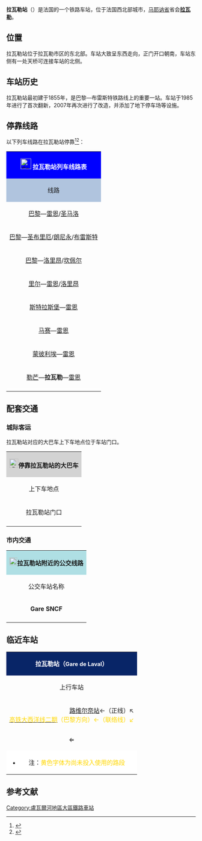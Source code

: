 {{Infobox station
| name          =[[File:Sncf-logo.svg|32x32px]]拉瓦勒站<br>Gare de Laval
| type          = [[法国铁路|法国铁路]]
| image = File:Gare de Laval-2015.jpg
|image_caption = 拉瓦勒站（2015年）
| address       = {{FRA}}[[马耶讷省|马耶讷省]][[拉瓦勒_(马耶讷)|拉瓦勒]]
| latd          = 48
| latm          = 04
| lats          = 35
| latNS         = N
| longd         = 0
| longm         = 45
| longs         = 39
| longEW        = E
| operator = [[File:Sncf-logo.svg|32x32px]]
| coordinates_display = yes
| iso_region    = FR
| line          = 
* [[巴黎－布雷斯特铁路|巴黎－布雷斯特铁路]]
| platform      = 2
| tracks        = 4
| elevation = 69米
| opened        = 1855年
| rebuilt = 1985年<br>2007年
| status = 使用中
| closed        = 
| passengers= 约120.2万人次<ref>{{Cite web|url=https://ressources.data.sncf.com/explore/dataset/frequentation-gares/?sort=voyageurs_2014&q=laval|title=Fréquentation en gares|accessdate=2016-11-06|author=SNCF|date=|language=法语|publisher=SNCF Open Data|archive-date=2019-09-16|archive-url=https://web.archive.org/web/20190916225351/https://ressources.data.sncf.com/explore/dataset/frequentation-gares/?sort=voyageurs_2014&q=laval|dead-url=no}}</ref>
| pass_year= 2015年
| station_type = 客运车站
| connections = 
*{{link-fr|拉瓦勒城市公共交通|Transports urbains lavallois}}
*马耶讷省城际客运
| route_map =
| map_locator   = 
| note =
}}

'''拉瓦勒站'''（{{lang-fr|Gare de Laval}}）是法国的一个铁路车站，位于法国西北部城市，[[马耶讷省|马耶讷省]]省会'''[[拉瓦勒_(马耶讷)|拉瓦勒]]'''。

==位置==

拉瓦勒站位于拉瓦勒市区的东北部。车站大致呈东西走向，正门开口朝南，车站东侧有一处天桥可连接车站的北侧。

==车站历史==

拉瓦勒站最初建于1855年，是巴黎—布雷斯特铁路线上的重要一站。车站于1985年进行了首次翻新，2007年再次进行了改造，并添加了地下停车场等设施。

== 停靠线路 ==

{{动态列表|最后更新时间：2016年5月3日。本章节内容仅供参考，不排除临时性的变更。欢迎修正和补充}}

以下列车线路在拉瓦勒站停靠<ref>{{Cite web|url=http://www.sncf.com/fr/gare/horaires/laval|title=拉瓦勒站实时列车时刻表|accessdate=2016-05-03|author=SNCF|date=|language=法语|publisher=SNCF|deadurl=yes|archiveurl=https://web.archive.org/web/20170926161937/http://www.sncf.com/fr/gare/horaires/laval|archivedate=2017年9月26日|df=}}</ref><ref>{{Cite web|url=http://cdn.ter.sncf.com/medias/PDF/pays_de_la_loire/L22%20LM%20-%20LAL%20-%20RES%20du%2013-12%20au%2002-07%20V2%20du%2020-04_tcm67-66074_tcm67-66071.pdf|title=勒芒—拉瓦勒—雷恩线路列车时刻表查询|accessdate=2016-05-03|author=SNCF|date=|language=法语|publisher=TER Pays-de-la-Loire}}{{dead link|date=2018年3月 |bot=InternetArchiveBot |fix-attempted=yes }}</ref>：

{| class="wikitable mw-collapsible" 
|colspan="5" style="background:#0000FF" align="center" |[[File:Sncf-logo.svg|28x28px]] <font color=#FFFFFF>'''拉瓦勒站列车线路表'''</font>
|-
!style="background:#B0C4DE"| 线路
!style="background:#B0C4DE"|车种
!style="background:#B0C4DE"|上一站
!style="background:#B0C4DE"|下一站
!style="background:#B0C4DE"|大致运行频率{{noteTag|name=noteA}}
|-
|[[巴黎蒙帕纳斯站|巴黎]]—[[雷恩站|雷恩]]/[[圣马洛站|圣马洛]]
| rowspan="7" align="center" |'''[[TGV|TGV]]'''
|[[勒芒站|勒芒]]
|[[维特雷站|维特雷]]/[[雷恩站|雷恩]]
|每天6趟左右
|-
|[[巴黎蒙帕纳斯站|巴黎]]—[[圣布里厄站|圣布里厄]]/[[朗尼永站|朗尼永]]/[[布雷斯特站|布雷斯特]]
|[[勒芒站|勒芒]]
|[[维特雷站|维特雷]]/[[雷恩站|雷恩]]
|每天3趟左右
|-
|[[巴黎蒙帕纳斯站|巴黎]]—[[洛里昂站|洛里昂]]/[[坎佩尔站|坎佩尔]]
|[[勒芒站|勒芒]]
|[[雷恩站|雷恩]]
|每天2趟左右
|-
|[[里尔欧洲站|里尔]]—[[雷恩站|雷恩]]/[[洛里昂站|洛里昂]]
|[[勒芒站|勒芒]]
|[[雷恩站|雷恩]]
|每天1~2趟
|-
|[[斯特拉斯堡站|斯特拉斯堡]]—[[雷恩站|雷恩]]
|[[勒芒站|勒芒]]
|[[雷恩站|雷恩]]
|每天1趟
|-
|[[马赛圣夏勒站|马赛]]—[[雷恩站|雷恩]]
|[[勒芒站|勒芒]]
|[[雷恩站|雷恩]]
|每天1~2趟
|-
|[[蒙彼利埃圣罗克站|蒙彼利埃]]—[[雷恩站|雷恩]]
|[[勒芒站|勒芒]]
|[[雷恩站|雷恩]]
|每天1趟
|-
|[[勒芒站|勒芒]]—'''拉瓦勒'''—[[雷恩站|雷恩]]
| rowspan="1" align="center"|[[File:Logo_TER.svg|37x37px]]
|[[埃弗隆站|埃弗隆]]/[[蒙叙站|蒙叙]]/[[路维尔奈站|路维尔奈]]/（起点）
|（终点）/[[勒热内站|勒热内]]/[[波布里耶站|波布里耶]]/[[维特雷站|维特雷]]
|每天8趟左右
|-
|colspan="5" style="background:#FFFFFF"|{{noteFoot|1=
{{noteTag|name=noteA|1=在本栏中，往返1次为"1趟"；除特别标明外，其数据仅工作日有效，周末及节假日列车数量可能会减少}}
}}
|}

==配套交通==

===城际客运===

拉瓦勒站对应的大巴车上下车地点位于车站门口。

{| class="wikitable mw-collapsible" 
|colspan="3" align="center" style="background:#D3D3D3" |[[File:BSicon_BUS.svg|24x24px]]'''停靠拉瓦勒站的大巴车'''
|-
!align="center" |上下车地点
!align="center" |运营单位
!align="center" |主要目的地{{noteTag|name=noteA}}
|-
| rowspan="2" align="center" |拉瓦勒站门口
|align="center" |{{link-fr|马耶讷省城际客运|Réseau interurbain de Mayenne}}<br>Pégase
|[[沙托布里昂|沙托布里昂]]、[[沙托贡蒂耶|沙托贡蒂耶]]、[[迈昂_(马耶讷省)|马耶讷]]、[[昂热圣洛站|昂热]]、[[圣叙藏_(马耶讷省)|圣叙藏]]、[[埃尔内埃|埃尔内埃]]、[[圣皮耶尔代朗代_(马耶讷省)|圣皮耶尔德朗德]]{{noteTag|name=noteC}}
|-
|align="center" |[[SNCF|SNCF]]
|[[南特|南特]]、[[昂热|昂热]]、[[富热尔|富热尔]]<br>（''当某条铁路线施工或罢工时，SNCF可能会提供途径该线路沿途站点的大巴车''{{noteTag|name=noteB}}）
|-
|colspan="3" style="background:#FFFFFF"|{{noteFoot|1=
{{noteTag|name=noteA|1=本栏不包括可以联程中转前往的目的地}}
{{noteTag|name=noteB|1=其车票可与SNCF的同线路车票通用}}
{{noteTag|name=noteC|1=部分城际客运线路仅周一至五开行}}
}}
|}

===市内交通===

{| class="wikitable mw-collapsible" 
|colspan="3" align="center" style="background:#AFDFE4"|[[File:Bus-logo.svg|21x21px]]'''拉瓦勒站附近的公交线路'''
|-
!align="center" |公交车站名称
!align="center" |位置
!align="center" |停靠线路{{noteTag|name=noteA}}<ref>{{Cite web|url=http://tul-laval.com/upload/plans/LAVAL_PLAN_ABRIS_BUS_2015_Avec_DIM_NEW.pdf|title=拉瓦勒市区公交线路地图查询|accessdate=2016-05-03|author=TUL(拉瓦勒城市公共交通公司)|date=|language=法语|publisher=TUL|archive-date=2016-03-27|archive-url=https://web.archive.org/web/20160327232214/http://tul-laval.com/upload/plans/LAVAL_PLAN_ABRIS_BUS_2015_Avec_DIM_NEW.pdf|dead-url=yes}}</ref>
|-
|'''Gare SNCF'''
|拉瓦勒站门口
|B线、E线、G线
|-
|colspan="3" style="background:#FFFFFF"|{{noteFoot|1=
{{noteTag|name=noteA|1=拉瓦勒市区内的所有公交线路在周日及节假日均停运}}
}}
|}

==临近车站==

{|class="wikitable mw-collapsible" style="margin: 0 auto; width:56em;"
|colspan="3" style="background:#082567" align="center"|<font color=#FFFFFF>'''拉瓦勒站（<span style="font-size:11pt;">Gare de Laval</span>）'''</font>
|-
!上行车站
!线路
!下行车站
|-
|align="center" |<div style="display:inline-block; text-align:right; vertical-align:middle;">[[路维尔奈站|路维尔奈站]]←（正线）↖<br>[[法国高速铁路大西洋线|<span style="color:#FFD700">高铁大西洋线二期</span>]]<span style="color:#FFD700">（巴黎方向）←（联络线）↙</span></div>⇐
|align="center" |'''[[巴黎－布雷斯特铁路|巴黎－布雷斯特铁路]]'''
|align="center" |⇒<div style="display:inline-block; text-align:left; vertical-align:middle;"><span style="color:#FFD700">↗（联络线）→高铁大西洋线二期（雷恩方向）</span><br>↘（正线）→[[勒热内站|勒热内站]]</div>
|-
|colspan="3" style="background:#FFFFFF"|
*注：<span style="color:#FFD700">黄色字体为尚未投入使用的路段</span>
|}

== 参考文献 ==
{{Reflist}}

{{法国主要火车站列表}}

[[Category:盧瓦爾河地區大區鐵路車站|Category:盧瓦爾河地區大區鐵路車站]]